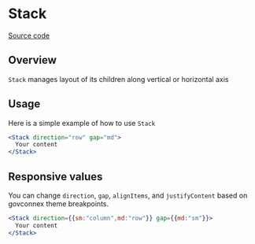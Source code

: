 # Stack
[Source code](https://github.com/GovConnex/UI/tree/main/src/components/Stack)

## Overview
`Stack` manages layout of its children along vertical or horizontal axis

## Usage

Here is a simple example of how to use `Stack`
```jsx
<Stack direction="row" gap="md">
  Your content
</Stack>
```

## Responsive values

You can change `direction`, `gap`, `alignItems`, and `justifyContent` based on govconnex theme breakpoints.

```jsx
<Stack direction={{sm:"column",md:"row"}} gap={{md:"sm"}}>
  Your content
</Stack>
```
